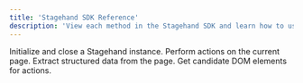 ```yaml
---
title: 'Stagehand SDK Reference'
description: 'View each method in the Stagehand SDK and learn how to use them.'
---
```




<CardGroup cols={2}>
  <Card
    title="Initialization and Closing"
    icon="gear"
    href="/reference/initialization_config"
  >
    Initialize and close a Stagehand instance.
  </Card>
  <Card
    title="Act"
    icon="robot"
    href="/reference/act"
  >
    Perform actions on the current page.
  </Card>
  <Card
    title="Extract"
    icon="brain-circuit"
    href="/reference/extract"
  >
    Extract structured data from the page.
  </Card>
  <Card
    title="Observe"
    icon="lightbulb"
    href="/reference/observe"
  >
    Get candidate DOM elements for actions.
  </Card>
</CardGroup>
